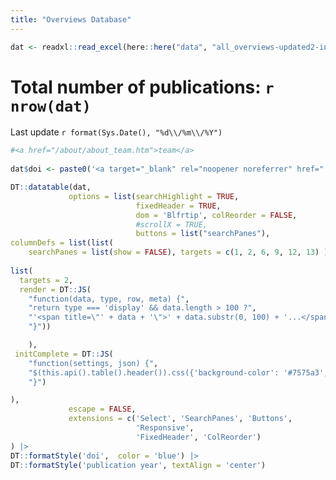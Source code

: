 ```yaml
---
title: "Overviews Database"
---
```


```r

dat <- readxl::read_excel(here::here("data", "all_overviews-updated2-inriched2.xlsx"))

```


# Total number of publications: `r nrow(dat)` 
Last update `r format(Sys.Date(), "%d\\/%m\\/%Y")`

```r

#<a href="/about/about_team.htm">team</a> 
  
dat$doi <- paste0('<a target="_blank" rel="noopener noreferrer" href="', dat$doi,'">',dat$doi ,"</a>")

DT::datatable(dat, 
             options = list(searchHighlight = TRUE, 
                            fixedHeader = TRUE, 
                            dom = 'Blfrtip', colReorder = FALSE, 
                            #scrollX = TRUE, 
                            buttons = list("searchPanes"),
columnDefs = list(list(
    searchPanes = list(show = FALSE), targets = c(1, 2, 6, 9, 12, 13) ),
    
list(
  targets = 2,
  render = DT::JS(
    "function(data, type, row, meta) {",
    "return type === 'display' && data.length > 100 ?",
    "'<span title=\"' + data + '\">' + data.substr(0, 100) + '...</span>' : data;",
    "}"))

    ),
 initComplete = DT::JS(
    "function(settings, json) {",
    "$(this.api().table().header()).css({'background-color': '#7575a3', 'color': '#f2f2f2'});",
    "}")

),
             escape = FALSE, 
             extensions = c('Select', 'SearchPanes', 'Buttons',
                            'Responsive',
                            'FixedHeader', 'ColReorder')
) |> 
DT::formatStyle('doi',  color = 'blue') |>
DT::formatStyle('publication year', textAlign = 'center')  

```


